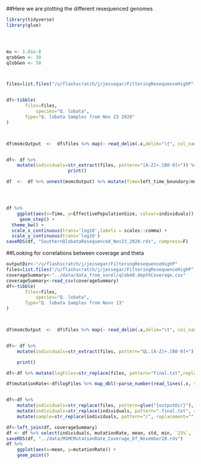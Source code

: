 
##Here we are plotting the different resequenced genomes


```r
library(tidyverse)
library(glue)





```



```r


mu <- 1.01e-8
qrobGen <- 30
qlobGen <- 50



files=list.files("/u/flashscratch/j/jessegar/FilteringResequenceHighP", pattern="final.txt", full.names=T)


df<-tibble(
	   files=files,
           species="Q. lobata",
	   Type="Q. lobata Samples from Nov 23 2020"
)



df$msmcOutput  <-  df$files %>% map(~ read_delim(.x,delim="\t", col_names = T)) 


df<- df %>%     
	mutate(individuals=str_extract(files, pattern="[A-Z]+.[B0-9]+")) %>%
				       print()

df  <-  df %>% unnest(msmcOutput) %>% mutate(Time=left_time_boundary/mu*qlobGen, EffectivePopulationSize= (1/lambda_00)/(2*mu) ) 




df %>%
	ggplot(aes(x=Time, y=EffectivePopulationSize, colour=individuals)) +
	 geom_step() +
  theme_bw() + 
  scale_x_continuous(trans='log10',labels = scales::comma) + 
  scale_y_continuous(trans='log10') 
saveRDS(df, "SouthernQlobataResequenced_Nov23_2020.rds", compress=F)
```

##Looking for correlations between coverage and theta

```r
outputDir<-"/u/flashscratch/j/jessegar/FilteringResequenceHighP"
files=list.files("/u/flashscratch/j/jessegar/FilteringResequenceHighP", pattern="final.txt", full.names=T)
coverageSummary<-"../data/data_from_sorel/qlob40.depthCoverage.csv"
coverageSummary<-read_csv(coverageSummary)
df<-tibble(
	   files=files,
           species="Q. lobata",
	   Type="Q. lobata Samples from Novv 13"
)



df$msmcOutput  <-  df$files %>% map(~ read_delim(.x,delim="\t", col_names = T)) 


df<- df %>%     
	mutate(individuals=str_extract(files, pattern="QL.[A-Z]+.[B0-9]+")) %>%

	print()

df<-df %>% mutate(logFiles=str_replace(files, pattern="final.txt",replacement="log"))

df$mutationRate<-df$logFiles %>% map_dbl(~parse_number(read_lines(.x, skip=3,n_max=1)))


df<-df %>%
	mutate(individuals=str_replace(files, pattern=glue("{outputDir}"), replacement="")) %>%
	mutate(individuals=str_replace(individuals, pattern=".final.txt", replacement="")) %>%
	mutate(sample=str_replace(individuals, pattern="/", replacement=""))

df<-left_join(df, coverageSummary)
df <- df %>% select(individuals, mutationRate, mean, std, min, `25%`, `50%`, `75%`, max)
saveRDS(df, "../data/MSMCMutationRate_Coverage_Df_November28.rds")
df %>%
	ggplot(aes(x=mean, y=mutationRate)) +
	geom_point()

```

